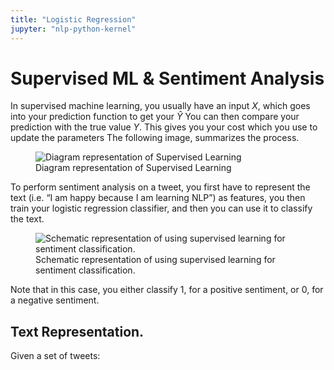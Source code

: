 ```yaml
---
title: "Logistic Regression"
jupyter: "nlp-python-kernel"
---
```


# Supervised ML & Sentiment Analysis

In supervised machine learning, you usually have an input $X$, which goes into your prediction function to get your $\hat{Y}$ You can then compare your prediction with the true value $Y$. This gives you your cost which you use to update the parameters The following image, summarizes the process.

![Diagram representation of Supervised Learning](images/supervised-learning.png)

To perform sentiment analysis on a tweet, you first have to represent the text (i.e. "I am happy because I am learning NLP ") as features, you then train your logistic regression classifier, and then you can use it to classify the text.

![Schematic representation of using supervised learning for sentiment classification.](images/paste-1.png)

Note that in this case, you either classify 1, for a positive sentiment, or 0, for a negative sentiment.

## Text Representation.

Given a set of tweets:

```python

```